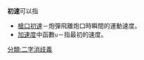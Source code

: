 '''初速'''可以指

*[[槍口初速|槍口初速]]－炮彈飛離炮口時瞬間的運動速度。
*[[加速度|加速度]]中函數<code>u</code>－指最初的速度。

{{disambig}}

[[分類:二字消歧義|分類:二字消歧義]]